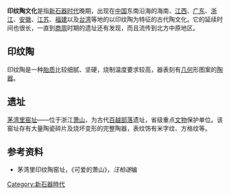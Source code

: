 '''印纹陶文化'''是指[[新石器时代|新石器时代]]晚期，出现在[[中国|中国]]东南沿海的海南、[[江西|江西]]、[[广东|广东]]、[[浙江|浙江]]、[[安徽|安徽]]、[[江苏|江苏]]、[[福建|福建]]以及[[台湾|台湾]]等地的以印纹陶为特征的古代陶文化。它的延续时间也很长，一直到[[商朝|商]][[周|周]]时期的遗址还有发现，而且流传到北方中原地区。

==印纹陶==
{{main|印纹陶}}
印纹陶是一种[[胎质|胎质]]比较细腻、坚硬，烧制温度要求较高，器表刻有[[几何|几何]]形图案的[[陶器|陶器]]。

==遗址==
[[茅湾里窑址|茅湾里窑址]]——位于浙江[[萧山|萧山]]，为古代[[百越|百越]][[部落|部落]]遗址，省级重点[[文物|文物]]保护单位。该窑址存有大量陶瓷碎片及烧坏变形的完整陶器，表纹饰有米字纹、方格纹等。

==参考资料==
* 茅湾里印纹陶窑址，《可爱的萧山》，''汪柏遂''编

{{文化小作品}}

[[Category:新石器時代|Category:新石器時代]]